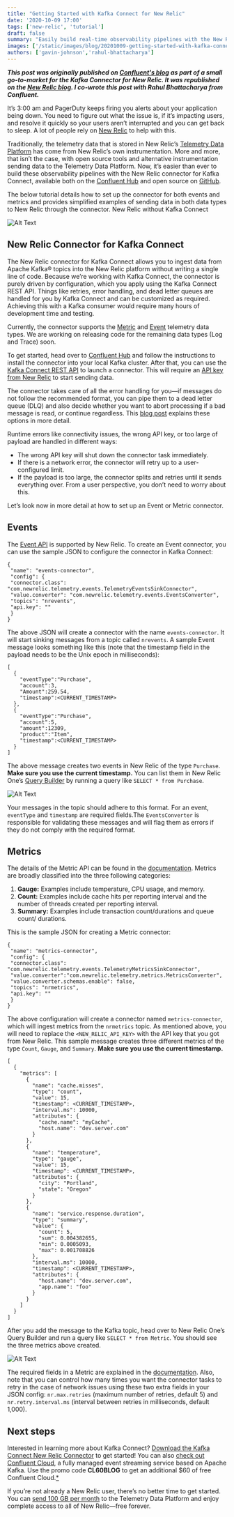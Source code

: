 ```yaml
---
title: "Getting Started with Kafka Connect for New Relic"
date: '2020-10-09 17:00'
tags: ['new-relic', 'tutorial']
draft: false
summary: "Easily build real-time observability pipelines with the New Relic Kafka connector. Learn how to set up the connector for both events and metrics, and start sending data."
images: ['/static/images/blog/20201009-getting-started-with-kafka-connect-for-new-relic/nr-confluent.png']
authors: ['gavin-johnson','rahul-bhattacharya']
---
```


***This post was originally published on [Confluent's blog](https://www.confluent.io/blog/kafka-connect-for-new-relic/) as part of a small go-to-market for the Kafka Connector for New Relic. It was republished on the [New Relic blog](https://blog.newrelic.com/product-news/kafka-connect-for-new-relic/). I co-wrote this post with Rahul Bhattacharya from Confluent.***
<br />

It’s 3:00 am and PagerDuty keeps firing you alerts about your application being down. You need to figure out what the issue is, if it’s impacting users, and resolve it quickly so your users aren’t interrupted and you can get back to sleep. A lot of people rely on [New Relic](https://newrelic.com) to help with this.

Traditionally, the telemetry data that is stored in New Relic’s [Telemetry Data Platform](https://newrelic.com/platform/telemetry-data-platform) has come from New Relic’s own instrumentation. More and more, that isn’t the case, with open source tools and alternative instrumentation sending data to the Telemetry Data Platform. Now, it’s easier than ever to build these observability pipelines with the New Relic connector for Kafka Connect, available both on the [Confluent Hub](https://www.confluent.io/hub/newrelic/newrelic-kafka-connector) and open source on [GitHub](https://github.com/newrelic/kafka-connect-newrelic).

The below tutorial details how to set up the connector for both events and metrics and provides simplified examples of sending data in both data types to New Relic through the connector.
New Relic without Kafka Connect

![Alt Text](/static/images/blog/20201009-getting-started-with-kafka-connect-for-new-relic/diagram.png)

## New Relic Connector for Kafka Connect
The New Relic connector for Kafka Connect allows you to ingest data from Apache Kafka® topics into the New Relic platform without writing a single line of code. Because we’re working with Kafka Connect, the connector is purely driven by configuration, which you apply using the Kafka Connect REST API. Things like retries, error handling, and dead letter queues are handled for you by Kafka Connect and can be customized as required. Achieving this with a Kafka consumer would require many hours of development time and testing.

Currently, the connector supports the [Metric](https://docs.newrelic.com/docs/telemetry-data-platform/get-data/apis/introduction-metric-api) and [Event](https://docs.newrelic.com/docs/telemetry-data-platform/ingest-manage-data/ingest-apis/use-event-api-report-custom-events) telemetry data types. We are working on releasing code for the remaining data types (Log and Trace) soon.

To get started, head over to [Confluent Hub](https://www.confluent.io/hub/newrelic/newrelic-kafka-connector) and follow the instructions to install the connector into your local Kafka cluster. After that, you can use the [Kafka Connect REST API](https://docs.confluent.io/current/connect/references/restapi.html?&_ga=2.148221751.1248744156.1603040520-1928848811.1603040520#post--connectors) to launch a connector. This will require an [API key from New Relic](https://docs.newrelic.com/docs/telemetry-data-platform/ingest-manage-data/ingest-apis/use-event-api-report-custom-events#) to start sending data.

The connector takes care of all the error handling for you—if messages do not follow the recommended format, you can pipe them to a dead letter queue (DLQ) and also decide whether you want to abort processing if a bad message is read, or continue regardless. This [blog post](https://www.confluent.io/blog/kafka-connect-deep-dive-error-handling-dead-letter-queues/) explains these options in more detail.

Runtime errors like connectivity issues, the wrong API key, or too large of payload are handled in different ways:
* The wrong API key will shut down the connector task immediately.
* If there is a network error, the connector will retry up to a user-configured limit.
* If the payload is too large, the connector splits and retries until it sends everything over. From a user perspective, you don’t need to worry about this.

Let’s look now in more detail at how to set up an Event or Metric connector.

## Events
The [Event API](https://docs.newrelic.com/docs/telemetry-data-platform/ingest-manage-data/ingest-apis/use-event-api-report-custom-events) is supported by New Relic. To create an Event connector, you can use the sample JSON to configure the connector in Kafka Connect:

```
{
 "name": "events-connector",
 "config": {
 "connector.class": "com.newrelic.telemetry.events.TelemetryEventsSinkConnector",
 "value.converter": "com.newrelic.telemetry.events.EventsConverter",
 "topics": "nrevents",
 "api.key": ""
 }
}
```

The above JSON will create a connector with the name `events-connector`. It will start sinking messages from a topic called `nrevents`. A sample Event message looks something like this (note that the timestamp field in the payload needs to be the Unix epoch in milliseconds):

```
[
  {
    "eventType":"Purchase",
    "account":3,
    "Amount":259.54,
    "timestamp":<CURRENT_TIMESTAMP>
  },
  {
    "eventType":"Purchase",
    "account":5,
    "amount":12309,
    "product":"Item",
    "timestamp":<CURRENT_TIMESTAMP>	
  }
]
```

The above message creates two events in New Relic of the type `Purchase`. **Make sure you use the current timestamp.** You can list them in New Relic One’s [Query Builder](https://docs.newrelic.com/docs/query-your-data/explore-query-data/query-builder/introduction-query-builder) by running a query like `SELECT * from Purchase`.

![Alt Text](/static/images/blog/20201009-getting-started-with-kafka-connect-for-new-relic/query-builder-1.png)

Your messages in the topic should adhere to this format. For an event, `eventType` and `timestamp` are required fields.The `EventsConverter` is responsible for validating these messages and will flag them as errors if they do not comply with the required format.

## Metrics
The details of the Metric API can be found in the [documentation](https://docs.newrelic.com/docs/telemetry-data-platform/get-data/apis/introduction-metric-api). Metrics are broadly classified into the three following categories:
1. **Gauge:** Examples include temperature, CPU usage, and memory.
2. **Count:** Examples include cache hits per reporting interval and the number of threads created per reporting interval.
3. **Summary:** Examples include transaction count/durations and queue count/ durations.

This is the sample JSON for creating a Metric connector:

```
{
 "name": "metrics-connector",
 "config": {
 "connector.class": "com.newrelic.telemetry.events.TelemetryMetricsSinkConnector",
 "value.converter":"com.newrelic.telemetry.metrics.MetricsConverter",
 "value.converter.schemas.enable": false,
 "topics": "nrmetrics",
 "api.key": ""
 }
}
```

The above configuration will create a connector named `metrics-connector`, which will ingest metrics from the `nrmetrics` topic. As mentioned above, you will need to replace the `<NEW_RELIC_API_KEY>` with the API key that you got from New Relic. This sample message creates three different metrics of the type `Count`, `Gauge`, and `Summary`. **Make sure you use the current timestamp.**

```
[
  {
    "metrics": [
      {
        "name": "cache.misses",
        "type": "count",
        "value": 15,
        "timestamp": <CURRENT_TIMESTAMP>,
        "interval.ms": 10000,
        "attributes": {
          "cache.name": "myCache",
          "host.name": "dev.server.com"
        }
      },
      { 
        "name": "temperature", 
        "type": "gauge", 
        "value": 15, 
        "timestamp": <CURRENT_TIMESTAMP>, 
        "attributes": { 
          "city": "Portland", 
          "state": "Oregon" 
        } 
      },
      {
        "name": "service.response.duration",
        "type": "summary",
        "value": {
          "count": 5, 
          "sum": 0.004382655, 
          "min": 0.0005093, 
          "max": 0.001708826
        },
        "interval.ms": 10000, 
        "timestamp": <CURRENT_TIMESTAMP>,
        "attributes": {
          "host.name": "dev.server.com",
          "app.name": "foo"
        }
      }
    ]
  }
]
```

After you add the message to the Kafka topic, head over to New Relic One’s Query Builder and run a query like `SELECT * from Metric`. You should see the three metrics above created.

![Alt Text](/static/images/blog/20201009-getting-started-with-kafka-connect-for-new-relic/query-builder-2.png)

The required fields in a Metric are explained in the [documentation](https://docs.newrelic.com/docs/telemetry-data-platform/get-data/apis/report-metrics-metric-api#json-payload-keys). Also, note that you can control how many times you want the connector tasks to retry in the case of network issues using these two extra fields in your JSON config: `nr.max.retries` (maximum number of retries, default 5) and `nr.retry.interval.ms` (interval between retries in milliseconds, default 1,000).

## Next steps
Interested in learning more about Kafka Connect? [Download the Kafka Connect New Relic Connector](https://www.confluent.io/hub/newrelic/newrelic-kafka-connector) to get started! You can also [check out Confluent Cloud](https://confluent.cloud/login?_ga=2.41256098.1248744156.1603040520-1928848811.1603040520), a fully managed event streaming service based on Apache Kafka. Use the promo code **CL60BLOG** to get an additional $60 of free Confluent Cloud.[\*](https://www.confluent.io/confluent-cloud-promo-disclaimer/)

If you’re not already a New Relic user, there’s no better time to get started. You can [send 100 GB per month](https://newrelic.com/signup/) to the Telemetry Data Platform and enjoy complete access to all of New Relic—free forever.